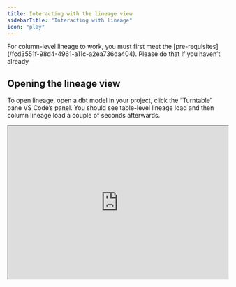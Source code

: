 ```yaml
---
title: Interacting with the lineage view
sidebarTitle: "Interacting with lineage"
icon: "play"
---
```




<Warning>
For column-level lineage to work, you must first meet the [pre-requisites](/fcd3551f-98d4-4961-a11c-a2ea736da404). Please do that if you haven’t already
</Warning>




## Opening the lineage view


To open lineage, open a dbt model in your project, click the “Turntable” pane VS Code’s panel. You should see table-level lineage load and then column lineage load a couple of seconds afterwards.

<Accordion title="Walkthrough">
<iframe 
    background= "black"
    width= "100%"
    height= "350px"
    allowTransparency="true"
    src="https://demo.arcade.software/4AoNx52TfNZXpVzXu81F?embed"
    allow="accelerometer; autoplay; clipboard-write; encrypted-media; gyroscope; picture-in-picture"
    allowFullScreen

/>
</Accordion>


## Viewing lineage of individual columns


To view lineage of individual columns in a table, click on the `Show all (n) columns` button at the bottom of the table. Once you do this, if you put your cursor over a column, you will see the lineage edges connecting into and out of it. Clicking on a column focuses the lineage view on that column, and clicking it again removes the focus.


<Accordion title="Walkthrough">
<iframe 
    background= "black"
    width= "100%"
    height= "352px"
    allowTransparency="true"
    src="https://demo.arcade.software/wxEHjb52w9lociCCdlg4?embed" 
    allowFullScreen

/>
</Accordion>


<Note> You may see tables with some columns greyed out and others not. In this case greyed out columns simply mean columns with no connections to show (e.g. they are not selected).</Note>


<Warning>

You may also see tables with all columns greyed out— or no columns at all.. This usually means there’s an issue with calculating lineage for that table. For causes and mitigations, see [this page](/0793389f-bbd9-49fb-9fbf-3cb8a80be351#c0063cb1bcc34a48a11f9bdf4a588a13) for more info. 

</Warning>


## Inspecting an edge


To inspect an edge, simply click on it. Once you do, a popup will open with key details about the edge, including the edge type. Click the ❌ to close it.

<Accordion title="Walkthrough">
<iframe 
    background= "black"
    width= "100%"
    height= "352px"
    allowTransparency="true"
    src="https://demo.arcade.software/hTzagV32UgmZJeu1w1Ra?embed"
    allowFullScreen

/>
</Accordion>

<Note>

The colors of each edge correspond to [its type](/0793389f-bbd9-49fb-9fbf-3cb8a80be351#7063381fd63c4b3087f3cc20c76b94e4). The key for this can be found at the bottom right of your lineage graph. If an edge has multiple colors or a gradient, that is because that edge encompasses multiple edge types. Click on that edge.

</Note>




## Refreshing lineage

If you’ve changed a model or simply want to return the view to the default state, you can refresh the lineage view. To do this, click on the 🔄 button at the top right of the pane.


<Accordion title="Walkthrough">
<iframe 
    background= "black"
    width= "100%"
    height= "352px"
    allowTransparency="true"
    src="https://demo.arcade.software/OjMqAoH1bPNS4TRXhM6L?embed" 
    allowFullScreen

/>
</Accordion>

<Warning>

Refreshing lineage recompiles the model, but does not account for schema changes upstream or downstream. Turntable relies on the `catalog.json` file for schema information, so in many cases you will need to materialize your changes (i.e. run `dbt run`) for catalog changes to take effect.

</Warning>




## Navigating across models 


You can use Turntable to help you easily navigate through your DAG. To view another model, simply click that model’s name in your lineage view. A new VSCode window will open with that model, and the lineage pane will update to your selected model’s lineage.

<Accordion title="Walkthrough">
<iframe 
    background= "black"
    width= "100%"
    height= "352px"
    allowTransparency="true"
    src="https://demo.arcade.software/2J7djSAI0rZrNB0miFKx?embed"
    allowFullScreen

/>
</Accordion>
